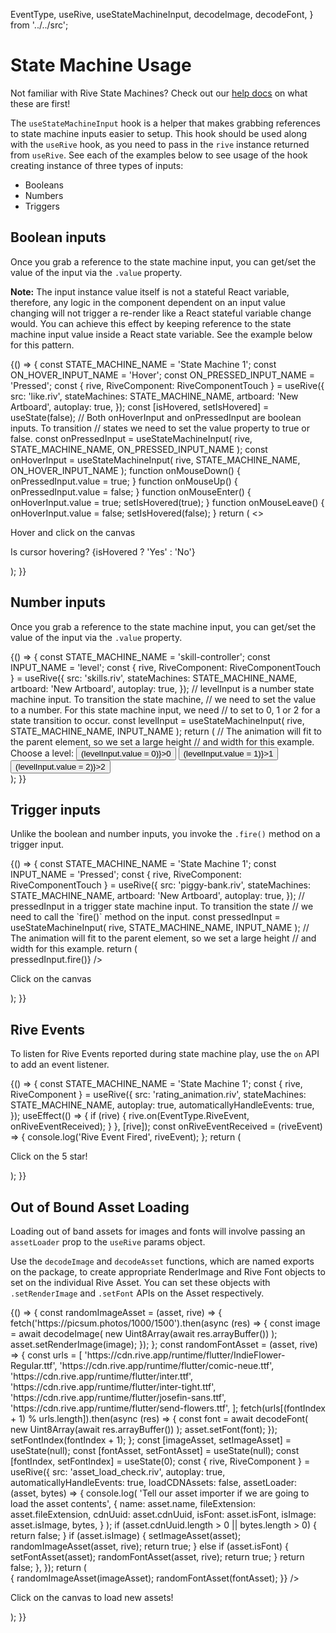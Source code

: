 <!-- RiveTestHook.stories.mdx -->



  EventType,
  useRive,
  useStateMachineInput,
  decodeImage,
  decodeFont,
} from '../../src';

<Meta title="React Runtime/State Machines" />

# State Machine Usage

Not familiar with Rive State Machines? Check out our [help docs](https://help.rive.app/editor/state-machine) on what these are first!

The `useStateMachineInput` hook is a helper that makes grabbing references to state machine inputs easier to setup. This hook should be used along with the `useRive` hook, as you need to pass in the `rive` instance returned from `useRive`. See each of the examples below to see usage of the hook creating instance of three types of inputs:

- Booleans
- Numbers
- Triggers

## Boolean inputs

Once you grab a reference to the state machine input, you can get/set the value of the input via the `.value` property.

**Note:** The input instance value itself is not a stateful React variable, therefore, any logic in the component dependent on an input value changing will not trigger a re-render like a React stateful variable change would. You can achieve this effect by keeping reference to the state machine input value inside a React state variable. See the example below for this pattern.

<Canvas withSource="open">
  <Story name="Boolean input">
    {() => {
      const STATE_MACHINE_NAME = 'State Machine 1';
      const ON_HOVER_INPUT_NAME = 'Hover';
      const ON_PRESSED_INPUT_NAME = 'Pressed';
      const { rive, RiveComponent: RiveComponentTouch } = useRive({
        src: 'like.riv',
        stateMachines: STATE_MACHINE_NAME,
        artboard: 'New Artboard',
        autoplay: true,
      });
      const [isHovered, setIsHovered] = useState(false);
      // Both onHoverInput and onPressedInput are boolean inputs. To transition
      // states we need to set the value property to true or false.
      const onPressedInput = useStateMachineInput(
        rive,
        STATE_MACHINE_NAME,
        ON_PRESSED_INPUT_NAME
      );
      const onHoverInput = useStateMachineInput(
        rive,
        STATE_MACHINE_NAME,
        ON_HOVER_INPUT_NAME
      );
      function onMouseDown() {
        onPressedInput.value = true;
      }
      function onMouseUp() {
        onPressedInput.value = false;
      }
      function onMouseEnter() {
        onHoverInput.value = true;
        setIsHovered(true);
      }
      function onMouseLeave() {
        onHoverInput.value = false;
        setIsHovered(false);
      }
      return (
        <>
          <div className="center">
            <RiveComponentTouch
              className="base-canvas-size"
              onMouseEnter={onMouseEnter}
              onMouseLeave={onMouseLeave}
              onMouseDown={onMouseDown}
              onMouseUp={onMouseUp}
            />
            <p>Hover and click on the canvas</p>
            <p>Is cursor hovering? {isHovered ? 'Yes' : 'No'}</p>
          </div>
        </>
      );
    }}
  </Story>
</Canvas>

## Number inputs

Once you grab a reference to the state machine input, you can get/set the value of the input via the `.value` property.

<Canvas withSource="open">
  <Story name="Number input">
    {() => {
      const STATE_MACHINE_NAME = 'skill-controller';
      const INPUT_NAME = 'level';
      const { rive, RiveComponent: RiveComponentTouch } = useRive({
        src: 'skills.riv',
        stateMachines: STATE_MACHINE_NAME,
        artboard: 'New Artboard',
        autoplay: true,
      });
      // levelInput is a number state machine input. To transition the state machine,
      // we need to set the value to a number. For this state machine input, we need
      // to set to 0, 1 or 2 for a state transition to occur.
      const levelInput = useStateMachineInput(
        rive,
        STATE_MACHINE_NAME,
        INPUT_NAME
      );
      return (
        // The animation will fit to the parent element, so we set a large height
        // and width for this example.
        <div className="center">
          <RiveComponentTouch className="large-canvas-size" />
          <div className="btn-group">
            Choose a level:
            <Button onClick={() => (levelInput.value = 0)}>0</Button>
            <Button onClick={() => (levelInput.value = 1)}>1</Button>
            <Button onClick={() => (levelInput.value = 2)}>2</Button>
          </div>
        </div>
      );
    }}
  </Story>
</Canvas>

## Trigger inputs

Unlike the boolean and number inputs, you invoke the `.fire()` method on a trigger input.

<Canvas withSource="open">
  <Story name="Trigger input">
    {() => {
      const STATE_MACHINE_NAME = 'State Machine 1';
      const INPUT_NAME = 'Pressed';
      const { rive, RiveComponent: RiveComponentTouch } = useRive({
        src: 'piggy-bank.riv',
        stateMachines: STATE_MACHINE_NAME,
        artboard: 'New Artboard',
        autoplay: true,
      });
      // pressedInput in a trigger state machine input. To transition the state
      // we need to call the `fire()` method on the input.
      const pressedInput = useStateMachineInput(
        rive,
        STATE_MACHINE_NAME,
        INPUT_NAME
      );
      // The animation will fit to the parent element, so we set a large height
      // and width for this example.
      return (
        <div className="center">
          <RiveComponentTouch
            className="base-canvas-size"
            onClick={() => pressedInput.fire()}
          />
          <p>Click on the canvas</p>
        </div>
      );
    }}
  </Story>
</Canvas>

## Rive Events

To listen for Rive Events reported during state machine play, use the `on` API to add an event listener.

<Canvas withSource="open">
  <Story name="Rive Events">
    {() => {
      const STATE_MACHINE_NAME = 'State Machine 1';
      const { rive, RiveComponent } = useRive({
        src: 'rating_animation.riv',
        stateMachines: STATE_MACHINE_NAME,
        autoplay: true,
        automaticallyHandleEvents: true,
      });
      useEffect(() => {
        if (rive) {
          rive.on(EventType.RiveEvent, onRiveEventReceived);
        }
      }, [rive]);
      const onRiveEventReceived = (riveEvent) => {
        console.log('Rive Event Fired', riveEvent);
      };
      return (
        <div className="center">
          <RiveComponent className="base-canvas-size" />
          <p>Click on the 5 star!</p>
        </div>
      );
    }}
  </Story>
</Canvas>

## Out of Bound Asset Loading

Loading out of band assets for images and fonts will involve passing an `assetLoader` prop to the `useRive` params object.

Use the `decodeImage` and `decodeAsset` functions, which are named exports on the package, to create appropriate RenderImage
and Rive Font objects to set on the individual Rive Asset. You can set these objects with `.setRenderImage` and `.setFont` APIs
on the Asset respectively.

<Canvas withSource="open">
  <Story name="Out of Bound Asset Loading">
    {() => {
      const randomImageAsset = (asset, rive) => {
        fetch('https://picsum.photos/1000/1500').then(async (res) => {
          const image = await decodeImage(
            new Uint8Array(await res.arrayBuffer())
          );
          asset.setRenderImage(image);
        });
      };
      const randomFontAsset = (asset, rive) => {
        const urls = [
          'https://cdn.rive.app/runtime/flutter/IndieFlower-Regular.ttf',
          'https://cdn.rive.app/runtime/flutter/comic-neue.ttf',
          'https://cdn.rive.app/runtime/flutter/inter.ttf',
          'https://cdn.rive.app/runtime/flutter/inter-tight.ttf',
          'https://cdn.rive.app/runtime/flutter/josefin-sans.ttf',
          'https://cdn.rive.app/runtime/flutter/send-flowers.ttf',
        ];
        fetch(urls[(fontIndex + 1) % urls.length]).then(async (res) => {
          const font = await decodeFont(
            new Uint8Array(await res.arrayBuffer())
          );
          asset.setFont(font);
        });
        setFontIndex(fontIndex + 1);
      };
      const [imageAsset, setImageAsset] = useState(null);
      const [fontAsset, setFontAsset] = useState(null);
      const [fontIndex, setFontIndex] = useState(0);
      const { rive, RiveComponent } = useRive({
        src: 'asset_load_check.riv',
        autoplay: true,
        automaticallyHandleEvents: true,
        loadCDNAssets: false,
        assetLoader: (asset, bytes) => {
          console.log(
            'Tell our asset importer if we are going to load the asset contents',
            {
              name: asset.name,
              fileExtension: asset.fileExtension,
              cdnUuid: asset.cdnUuid,
              isFont: asset.isFont,
              isImage: asset.isImage,
              bytes,
            }
          );
          if (asset.cdnUuid.length > 0 || bytes.length > 0) {
            return false;
          }
          if (asset.isImage) {
            setImageAsset(asset);
            randomImageAsset(asset, rive);
            return true;
          } else if (asset.isFont) {
            setFontAsset(asset);
            randomFontAsset(asset, rive);
            return true;
          }
          return false;
        },
      });
      return (
        <div className="center">
          <RiveComponent
            className="large-canvas-size"
            onClick={() => {
              randomImageAsset(imageAsset);
              randomFontAsset(fontAsset);
            }}
          />
          <p>Click on the canvas to load new assets!</p>
        </div>
      );
    }}
  </Story>
</Canvas>
